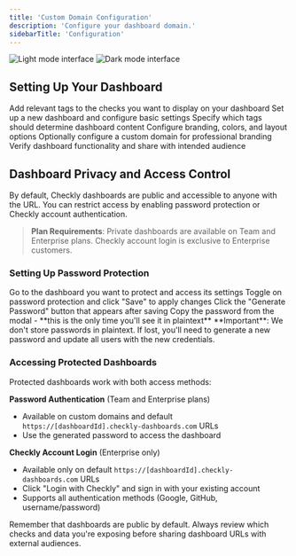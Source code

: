 ```yaml
---
title: 'Custom Domain Configuration'
description: 'Configure your dashboard domain.'
sidebarTitle: 'Configuration'
---
```

<Frame>
      <img 
        className="block dark:hidden" 
        src="/images/next/dashboard-light.png" 
        alt="Light mode interface"
      />
      <img 
        className="hidden dark:block" 
        src="/images/next/dashboard-dark.png" 
        alt="Dark mode interface"
      />
    </Frame>


## Setting Up Your Dashboard

<Steps>
<Step title="Configure Check Tags">
Add relevant tags to the checks you want to display on your dashboard
</Step>

<Step title="Create Dashboard">
Set up a new dashboard and configure basic settings
</Step>

<Step title="Apply Tag Filters">
Specify which tags should determine dashboard content
</Step>

<Step title="Customize Appearance">
Configure branding, colors, and layout options
</Step>

<Step title="Set Up Custom Domain">
Optionally configure a custom domain for professional branding
</Step>

<Step title="Test and Share">
Verify dashboard functionality and share with intended audience
</Step>
</Steps>


## Dashboard Privacy and Access Control

By default, Checkly dashboards are public and accessible to anyone with the URL. You can restrict access by enabling password protection or Checkly account authentication.

> **Plan Requirements**: Private dashboards are available on Team and Enterprise plans. Checkly account login is exclusive to Enterprise customers.

### Setting Up Password Protection

<Steps>
<Step title="Navigate to Dashboard Settings">
Go to the dashboard you want to protect and access its settings
</Step>

<Step title="Enable Password Protection">
Toggle on password protection and click "Save" to apply changes
</Step>

<Step title="Generate Password">
Click the "Generate Password" button that appears after saving
</Step>

<Step title="Secure Your Password">
Copy the password from the modal - **this is the only time you'll see it in plaintext**
</Step>
</Steps>

<Warning>
**Important**: We don't store passwords in plaintext. If lost, you'll need to generate a new password and update all users with the new credentials.
</Warning>

### Accessing Protected Dashboards

Protected dashboards work with both access methods:

**Password Authentication** (Team and Enterprise plans)
- Available on custom domains and default `https://[dashboardId].checkly-dashboards.com` URLs
- Use the generated password to access the dashboard

**Checkly Account Login** (Enterprise only)
- Available only on default `https://[dashboardId].checkly-dashboards.com` URLs
- Click "Login with Checkly" and sign in with your existing account
- Supports all authentication methods (Google, GitHub, username/password)


<Warning>
Remember that dashboards are public by default. Always review which checks and data you're exposing before sharing dashboard URLs with external audiences.
</Warning>


